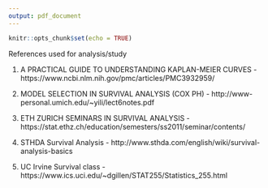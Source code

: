 ```yaml
---
output: pdf_document
---
```


```r
knitr::opts_chunk$set(echo = TRUE)
```

References used for analysis/study


1. A PRACTICAL GUIDE TO UNDERSTANDING KAPLAN-MEIER CURVES - https://www.ncbi.nlm.nih.gov/pmc/articles/PMC3932959/

2. MODEL SELECTION IN SURVIVAL ANALYSIS (COX PH) -  http://www-personal.umich.edu/~yili/lect6notes.pdf

3. ETH ZURICH SEMINARS IN SURVIVAL ANALYSIS - https://stat.ethz.ch/education/semesters/ss2011/seminar/contents/

4. STHDA Survival Analysis -  http://www.sthda.com/english/wiki/survival-analysis-basics

5. UC Irvine Survival class - https://www.ics.uci.edu/~dgillen/STAT255/Statistics_255.html

